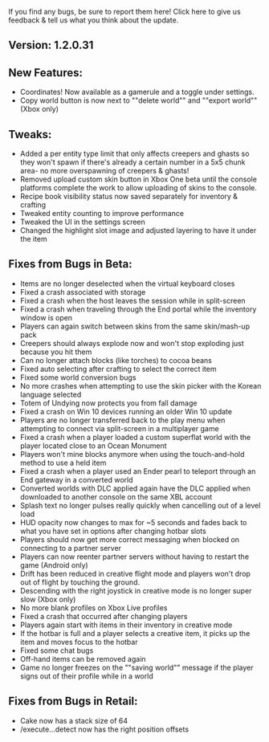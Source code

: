 If you find any bugs, be sure to report them here! Click here to give us feedback & tell us what you think about the update.

  
## **Version:** 1.2.0.31  
  
## **New Features:**

-   Coordinates! Now available as a gamerule and a toggle under settings.
-   Copy world button is now next to ""delete world"" and ""export world"" (Xbox only)

  
## **Tweaks:**

-   Added a per entity type limit that only affects creepers and ghasts so they won't spawn if there's already a certain number in a 5x5 chunk area- no more overspawning of creepers & ghasts!
-   Removed upload custom skin button in Xbox One beta until the console platforms complete the work to allow uploading of skins to the console.
-   Recipe book visibility status now saved separately for inventory & crafting
-   Tweaked entity counting to improve performance
-   Tweaked the UI in the settings screen
-   Changed the highlight slot image and adjusted layering to have it under the item

  
## **Fixes from Bugs in Beta:**

-   Items are no longer deselected when the virtual keyboard closes
-   Fixed a crash associated with storage
-   Fixed a crash when the host leaves the session while in split-screen
-   Fixed a crash when traveling through the End portal while the inventory window is open
-   Players can again switch between skins from the same skin/mash-up pack
-   Creepers should always explode now and won't stop exploding just because you hit them
-   Can no longer attach blocks (like torches) to cocoa beans
-   Fixed auto selecting after crafting to select the correct item
-   Fixed some world conversion bugs
-   No more crashes when attempting to use the skin picker with the Korean language selected
-   Totem of Undying now protects you from fall damage
-   Fixed a crash on Win 10 devices running an older Win 10 update
-   Players are no longer transferred back to the play menu when attempting to connect via split-screen in a multiplayer game
-   Fixed a crash when a player loaded a custom superflat world with the player located close to an Ocean Monument
-   Players won't mine blocks anymore when using the touch-and-hold method to use a held item
-   Fixed a crash when a player used an Ender pearl to teleport through an End gateway in a converted world
-   Converted worlds with DLC applied again have the DLC applied when downloaded to another console on the same XBL account
-   Splash text no longer pulses really quickly when cancelling out of a level load
-   HUD opacity now changes to max for ~5 seconds and fades back to what you have set in options after changing hotbar slots
-   Players should now get more correct messaging when blocked on connecting to a partner server
-   Players can now reenter partner servers without having to restart the game (Android only)
-   Drift has been reduced in creative flight mode and players won't drop out of flight by touching the ground.
-   Descending with the right joystick in creative mode is no longer super slow (Xbox only)
-   No more blank profiles on Xbox Live profiles
-   Fixed a crash that occurred after changing players
-   Players again start with items in their inventory in creative mode
-   If the hotbar is full and a player selects a creative item, it picks up the item and moves focus to the hotbar
-   Fixed some chat bugs
-   Off-hand items can be removed again
-   Game no longer freezes on the ""saving world"" message if the player signs out of their profile while in a world

## **Fixes from Bugs in Retail:**

-   Cake now has a stack size of 64
-   /execute…detect now has the right position offsets
